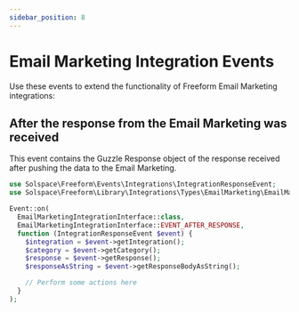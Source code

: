 ```yaml
---
sidebar_position: 8
---
```


# Email Marketing Integration Events

Use these events to extend the functionality of Freeform Email Marketing integrations:

## After the response from the Email Marketing was received

This event contains the Guzzle Response object of the response received after pushing the data to the Email Marketing.

```php showLineNumbers
use Solspace\Freeform\Events\Integrations\IntegrationResponseEvent;
use Solspace\Freeform\Library\Integrations\Types\EmailMarketing\EmailMarketingIntegrationInterface;

Event::on(
  EmailMarketingIntegrationInterface::class,
  EmailMarketingIntegrationInterface::EVENT_AFTER_RESPONSE,
  function (IntegrationResponseEvent $event) {
    $integration = $event->getIntegration();
    $category = $event->getCategory();
    $response = $event->getResponse();
    $responseAsString = $event->getResponseBodyAsString();

    // Perform some actions here
  }
);
```
